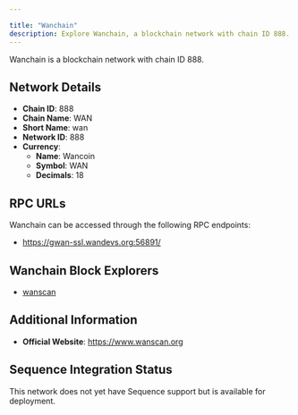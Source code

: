 ```yaml
---

title: "Wanchain"
description: Explore Wanchain, a blockchain network with chain ID 888. Learn about its native currency, Wancoin, and how to interact with the network.
---
```




Wanchain is a blockchain network with chain ID 888.

## Network Details

- **Chain ID**: 888
- **Chain Name**: WAN
- **Short Name**: wan
- **Network ID**: 888
- **Currency**: 
  - **Name**: Wancoin
  - **Symbol**: WAN
  - **Decimals**: 18

## RPC URLs

Wanchain can be accessed through the following RPC endpoints:

- https://gwan-ssl.wandevs.org:56891/

## Wanchain Block Explorers

- [wanscan](https://wanscan.org)

## Additional Information

- **Official Website**: https://www.wanscan.org

## Sequence Integration Status

This network does not yet have Sequence support but is available for deployment.
